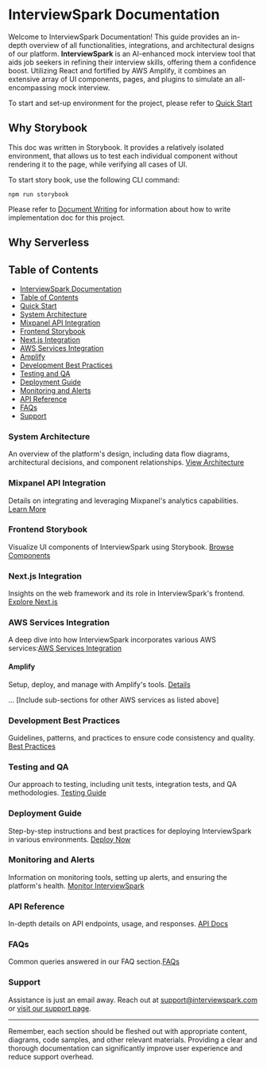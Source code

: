 
<Meta title='Get Started/Intro'/>


# InterviewSpark Documentation

Welcome to InterviewSpark Documentation! This guide provides an in-depth overview of all functionalities, integrations, and architectural designs of our platform.
**InterviewSpark** is an AI-enhanced mock interview tool that aids job seekers in refining their interview skills, offering them a confidence boost. Utilizing React and fortified by AWS Amplify, it combines an extensive array of UI components, pages, and plugins to simulate an all-encompassing mock interview.

To start and set-up environment for the project,
please refer to  [Quick Start](./2QuickStart.mdx)


## Why Storybook
This doc was written in Storybook. It provides a relatively isolated environment,
that allows us to test each individual component without rendering it to the page,
while verifying all cases of UI.

To start story book, use the following CLI command:
```console
npm run storybook
```

Please refer to  [Document Writing](DocumentWriting.mdx) for information about
how to write implementation doc for this project.

## Why Serverless

## Table of Contents

- [InterviewSpark Documentation](#interviewspark-documentation)
- [Table of Contents](#table-of-contents)
- [Quick Start](#quick-start)
- [System Architecture](#system-architecture)
- [Mixpanel API Integration](#mixpanel-api-integration)
- [Frontend Storybook](#frontend-storybook)
- [Next.js Integration](#nextjs-integration)
- [AWS Services Integration](#aws-services-integration)
- [Amplify](#amplify)
- [Development Best Practices](#development-best-practices)
- [Testing and QA](#testing-and-qa)
- [Deployment Guide](#deployment-guide)
- [Monitoring and Alerts](#monitoring-and-alerts)
- [API Reference](#api-reference)
- [FAQs](#faqs)
- [Support](#support)


### System Architecture

An overview of the platform's design, including data flow diagrams, architectural decisions, and component relationships. [View Architecture](#system-architecture)

### Mixpanel API Integration

Details on integrating and leveraging Mixpanel's analytics capabilities. [Learn More](#mixpanel-api-integration)

### Frontend Storybook

Visualize UI components of InterviewSpark using Storybook. [Browse Components](#frontend-storybook)

### Next.js Integration

Insights on the web framework and its role in InterviewSpark's frontend. [Explore Next.js](#nextjs-integration)

### AWS Services Integration

A deep dive into how InterviewSpark incorporates various AWS services:[AWS Services Integration](#aws-services-integration)

#### Amplify

Setup, deploy, and manage with Amplify's tools. [Details](#amplify)

... [Include sub-sections for other AWS services as listed above]

### Development Best Practices

Guidelines, patterns, and practices to ensure code consistency and quality. [Best Practices](#development-best-practices)

### Testing and QA

Our approach to testing, including unit tests, integration tests, and QA methodologies. [Testing Guide](#testing-and-qa)

### Deployment Guide

Step-by-step instructions and best practices for deploying InterviewSpark in various environments. [Deploy Now](#deployment-guide)

### Monitoring and Alerts

Information on monitoring tools, setting up alerts, and ensuring the platform's health. [Monitor InterviewSpark](#monitoring-and-alerts)

### API Reference

In-depth details on API endpoints, usage, and responses. [API Docs](#api-reference)

### FAQs

Common queries answered in our FAQ section.[FAQs](#faqs)

### Support

Assistance is just an email away. Reach out at [support@interviewspark.com](mailto:support@interviewspark.com) or [visit our support page](#support).

---

Remember, each section should be fleshed out with appropriate content, diagrams, code samples, and other relevant materials. Providing a clear and thorough documentation can significantly improve user experience and reduce support overhead.
